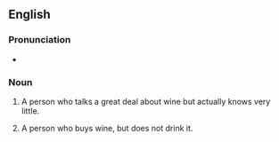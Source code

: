 ==English==

===Pronunciation===
* {{audio|en|En-au-wine tosser.ogg|Audio (AU)}}

===Noun===
{{en-noun}}

# {{lb|en|slang|idiomatic}} A person who talks a great deal about wine but actually knows very little.
# {{lb|en|slang|idiomatic}} A person who buys wine, but does not drink it.